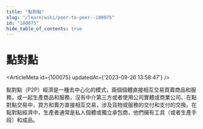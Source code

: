 ```yaml
---
title: "點對點"
slug: "/learn/wiki/peer-to-peer--100075"
id: "100075"
hide_table_of_contents: true
---
```



# 點對點

<ArticleMeta id={100075} updatedAt={'2023-09-26 13:58:47'} />
<div className='border-solid border-b border-t-0 my-4 border-[var(--ifm-color-gray-300)]' />

點對點（P2P）經濟是一種去中心化的模式，兩個個體直接相互交易買賣商品和服務，或一起生產商品和服務，沒有中介第三方或者使用公司實體或商業公司。在點對點交易中，買方和賣方直接相互交易，涉及貨物或服務的交付和支付的交換。在點對點經濟中，生產者通常是私人個體或獨立承包商，他們擁有工具（或者生產手段）和成品。
